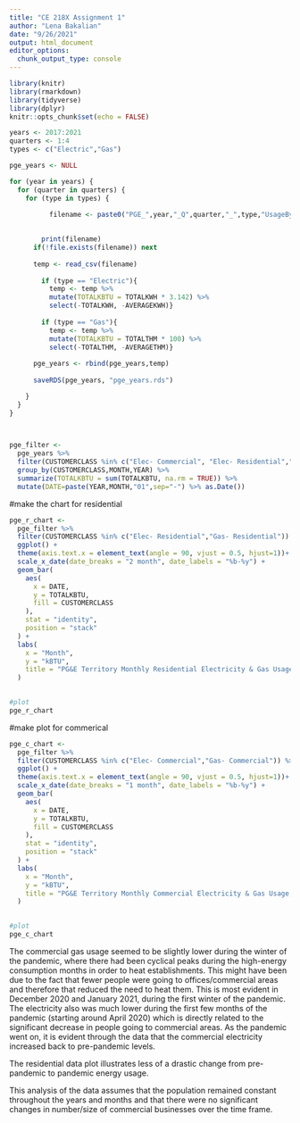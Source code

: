 ```yaml
---
title: "CE 218X Assignment 1"
author: "Lena Bakalian"
date: "9/26/2021"
output: html_document
editor_options: 
  chunk_output_type: console
---
```


```r
library(knitr)
library(rmarkdown)
library(tidyverse)
library(dplyr)
knitr::opts_chunk$set(echo = FALSE)
```

```r
years <- 2017:2021
quarters <- 1:4
types <- c("Electric","Gas")

pge_years <- NULL

for (year in years) {
  for (quarter in quarters) {
    for (type in types) {
      
          filename <- paste0("PGE_",year,"_Q",quarter,"_",type,"UsageByZip.csv")

          
        print(filename)
      if(!file.exists(filename)) next
        
      temp <- read_csv(filename)
  
        if (type == "Electric"){
          temp <- temp %>%
          mutate(TOTALKBTU = TOTALKWH * 3.142) %>% 
          select(-TOTALKWH, -AVERAGEKWH)}
            
        if (type == "Gas"){
          temp <- temp %>%
          mutate(TOTALKBTU = TOTALTHM * 100) %>% 
          select(-TOTALTHM, -AVERAGETHM)}
            
      pge_years <- rbind(pge_years,temp)
    
      saveRDS(pge_years, "pge_years.rds")

    }
  }
}

  
```

```r
pge_filter <-
  pge_years %>% 
  filter(CUSTOMERCLASS %in% c("Elec- Commercial", "Elec- Residential","Gas- Commercial","Gas- Residential")) %>% 
  group_by(CUSTOMERCLASS,MONTH,YEAR) %>%
  summarize(TOTALKBTU = sum(TOTALKBTU, na.rm = TRUE)) %>% 
  mutate(DATE=paste(YEAR,MONTH,"01",sep="-") %>% as.Date())
```

#make the chart for residential 
```r
pge_r_chart <- 
  pge_filter %>% 
  filter(CUSTOMERCLASS %in% c("Elec- Residential","Gas- Residential")) %>% 
  ggplot() +
  theme(axis.text.x = element_text(angle = 90, vjust = 0.5, hjust=1))+
  scale_x_date(date_breaks = "2 month", date_labels = "%b-%y") +
  geom_bar(
    aes(
      x = DATE,
      y = TOTALKBTU,
      fill = CUSTOMERCLASS
    ),
    stat = "identity",
    position = "stack"
  ) +
  labs(
    x = "Month",
    y = "kBTU",
    title = "PG&E Territory Monthly Residential Electricity & Gas Usage, 2017-2021",
  )
 

#plot
pge_r_chart 


```

#make plot for commerical
```r
pge_c_chart <- 
  pge_filter %>% 
  filter(CUSTOMERCLASS %in% c("Elec- Commercial","Gas- Commercial")) %>% 
  ggplot() +
  theme(axis.text.x = element_text(angle = 90, vjust = 0.5, hjust=1))+
  scale_x_date(date_breaks = "1 month", date_labels = "%b-%y") +
  geom_bar(
    aes(
      x = DATE,
      y = TOTALKBTU,
      fill = CUSTOMERCLASS
    ),
    stat = "identity",
    position = "stack"
  ) +
  labs(
    x = "Month",
    y = "kBTU",
    title = "PG&E Territory Monthly Commercial Electricity & Gas Usage, 2017-2021",
  )
 

#plot
pge_c_chart 
```
The commercial gas usage seemed to be slightly lower during the winter of the pandemic, where there had been cyclical peaks during the high-energy consumption months in order to heat establishments. This might have been due to the fact that fewer people were going to offices/commercial areas and therefore that reduced the need to heat them. This is most evident in December 2020 and January 2021, during the first winter of the pandemic. The electricity also was much lower during the first few months of the pandemic (starting around April 2020) which is directly related to the significant decrease in people going to commercial areas. As the pandemic went on, it is evident through the data that the commercial electricity increased back to pre-pandemic levels.

The residential data plot illustrates less of a drastic change from pre-pandemic to pandemic energy usage. 

This analysis of the data assumes that the population remained constant throughout the years and months and that there were no significant changes in number/size of commercial businesses over the time frame.


